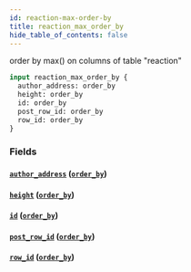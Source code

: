 ```yaml
---
id: reaction-max-order-by
title: reaction_max_order_by
hide_table_of_contents: false
---
```


order by max() on columns of table "reaction"

```graphql
input reaction_max_order_by {
  author_address: order_by
  height: order_by
  id: order_by
  post_row_id: order_by
  row_id: order_by
}
```

### Fields

#### [`author_address`](#) ([`order_by`](../enums/order-by))

#### [`height`](#) ([`order_by`](../enums/order-by))

#### [`id`](#) ([`order_by`](../enums/order-by))

#### [`post_row_id`](#) ([`order_by`](../enums/order-by))

#### [`row_id`](#) ([`order_by`](../enums/order-by))
